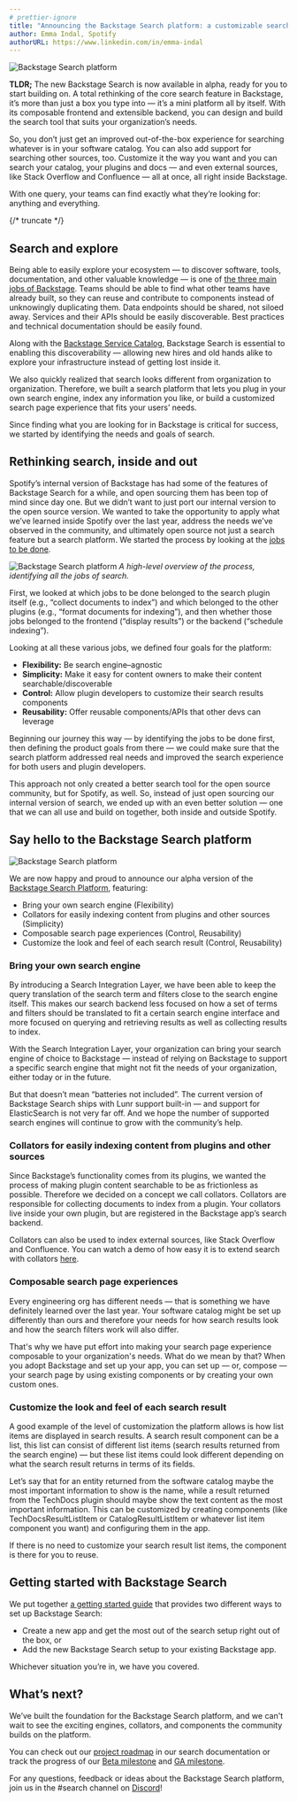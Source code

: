 ```yaml
---
# prettier-ignore
title: "Announcing the Backstage Search platform: a customizable search tool built just for you"
author: Emma Indal, Spotify
authorURL: https://www.linkedin.com/in/emma-indal
---
```


![Backstage Search platform](assets/21-06-24/backstage-search-platform.png)

**TLDR;** The new Backstage Search is now available in alpha, ready for you to start building on. A total rethinking of the core search feature in Backstage, it’s more than just a box you type into — it’s a mini platform all by itself. With its composable frontend and extensible backend, you can design and build the search tool that suits your organization’s needs.

So, you don’t just get an improved out-of-the-box experience for searching whatever is in your software catalog. You can also add support for searching other sources, too. Customize it the way you want and you can search your catalog, your plugins and docs — and even external sources, like Stack Overflow and Confluence — all at once, all right inside Backstage.

With one query, your teams can find exactly what they’re looking for: anything and everything.


{/* truncate */}

## Search and explore

Being able to easily explore your ecosystem — to discover software, tools, documentation, and other valuable knowledge — is one of [the three main jobs of Backstage](https://backstage.io/blog/2021/05/20/adopting-backstage#three-jobs-create-manage-explore). Teams should be able to find what other teams have already built, so they can reuse and contribute to components instead of unknowingly duplicating them. Data endpoints should be shared, not siloed away. Services and their APIs should be easily discoverable. Best practices and technical documentation should be easily found.

Along with the [Backstage Service Catalog](https://backstage.io/blog/2020/06/22/backstage-service-catalog-alpha), Backstage Search is essential to enabling this discoverability — allowing new hires and old hands alike to explore your infrastructure instead of getting lost inside it.

We also quickly realized that search looks different from organization to organization. Therefore, we built a search platform that lets you plug in your own search engine, index any information you like, or build a customized search page experience that fits your users’ needs.

Since finding what you are looking for in Backstage is critical for success, we started by identifying the needs and goals of search.

## Rethinking search, inside and out

Spotify’s internal version of Backstage has had some of the features of Backstage Search for a while, and open sourcing them has been top of mind since day one. But we didn’t want to just port our internal version to the open source version. We wanted to take the opportunity to apply what we’ve learned inside Spotify over the last year, address the needs we’ve observed in the community, and ultimately open source not just a search feature but a search platform. We started the process by looking at the [jobs to be done](https://hbr.org/2016/09/know-your-customers-jobs-to-be-done).

![Backstage Search platform](assets/21-06-24/jobs-to-be-done.png)
_A high-level overview of the process, identifying all the jobs of search._

First, we looked at which jobs to be done belonged to the search plugin itself (e.g., “collect documents to index”) and which belonged to the other plugins (e.g., “format documents for indexing”), and then whether those jobs belonged to the frontend (“display results”) or the backend (“schedule indexing”).

Looking at all these various jobs, we defined four goals for the platform:

- **Flexibility:** Be search engine–agnostic
- **Simplicity:** Make it easy for content owners to make their content searchable/discoverable
- **Control:** Allow plugin developers to customize their search results components
- **Reusability:** Offer reusable components/APIs that other devs can leverage

Beginning our journey this way — by identifying the jobs to be done first, then defining the product goals from there — we could make sure that the search platform addressed real needs and improved the search experience for both users and plugin developers.

This approach not only created a better search tool for the open source community, but for Spotify, as well. So, instead of just open sourcing our internal version of search, we ended up with an even better solution — one that we can all use and build on together, both inside and outside Spotify.

## Say hello to the Backstage Search platform

![Backstage Search platform](assets/21-06-24/search-results.png)

We are now happy and proud to announce our alpha version of the [Backstage Search Platform](https://backstage.io/docs/features/search/architecture), featuring:

- Bring your own search engine (Flexibility)
- Collators for easily indexing content from plugins and other sources (Simplicity)
- Composable search page experiences (Control, Reusability)
- Customize the look and feel of each search result (Control, Reusability)

### Bring your own search engine

By introducing a Search Integration Layer, we have been able to keep the query translation of the search term and filters close to the search engine itself. This makes our search backend less focused on how a set of terms and filters should be translated to fit a certain search engine interface and more focused on querying and retrieving results as well as collecting results to index.

With the Search Integration Layer, your organization can bring your search engine of choice to Backstage — instead of relying on Backstage to support a specific search engine that might not fit the needs of your organization, either today or in the future.

But that doesn’t mean “batteries not included”. The current version of Backstage Search ships with Lunr support built-in — and support for ElasticSearch is not very far off. And we hope the number of supported search engines will continue to grow with the community’s help.

### Collators for easily indexing content from plugins and other sources

Since Backstage’s functionality comes from its plugins, we wanted the process of making plugin content searchable to be as frictionless as possible. Therefore we decided on a concept we call collators. Collators are responsible for collecting documents to index from a plugin. Your collators live inside your own plugin, but are registered in the Backstage app’s search backend.

Collators can also be used to index external sources, like Stack Overflow and Confluence. You can watch a demo of how easy it is to extend search with collators [here](https://youtu.be/Z78FFaObTfk?t=339).

### Composable search page experiences

Every engineering org has different needs — that is something we have definitely learned over the last year. Your software catalog might be set up differently than ours and therefore your needs for how search results look and how the search filters work will also differ.

That's why we have put effort into making your search page experience composable to your organization's needs. What do we mean by that? When you adopt Backstage and set up your app, you can set up — or, compose — your search page by using existing components or by creating your own custom ones.

### Customize the look and feel of each search result

A good example of the level of customization the platform allows is how list items are displayed in search results. A search result component can be a list, this list can consist of different list items (search results returned from the search engine) — but these list items could look different depending on what the search result returns in terms of its fields.

Let’s say that for an entity returned from the software catalog maybe the most important information to show is the name, while a result returned from the TechDocs plugin should maybe show the text content as the most important information. This can be customized by creating <CustomResultListItem /> components (like TechDocsResultListItem or CatalogResultListItem or whatever list item component you want) and configuring them in the app.

If there is no need to customize your search result list items, the <DefaultResultListItem /> component is there for you to reuse.

## Getting started with Backstage Search

We put together [a getting started guide](https://backstage.io/docs/features/search/getting-started) that provides two different ways to set up Backstage Search:

- Create a new app and get the most out of the search setup right out of the box, or
- Add the new Backstage Search setup to your existing Backstage app.

Whichever situation you’re in, we have you covered.

## What’s next?

We’ve built the foundation for the Backstage Search platform, and we can't wait to see the exciting engines, collators, and components the community builds on the platform.

You can check out our [project roadmap](https://backstage.io/docs/features/search/#project-roadmap) in our search documentation or track the progress of our [Beta milestone](https://github.com/backstage/backstage/milestone/27) and [GA milestone](https://github.com/backstage/backstage/milestone/28).

For any questions, feedback or ideas about the Backstage Search platform, join us in the #search channel on [Discord](https://discord.gg/backstage-687207715902193673)!
